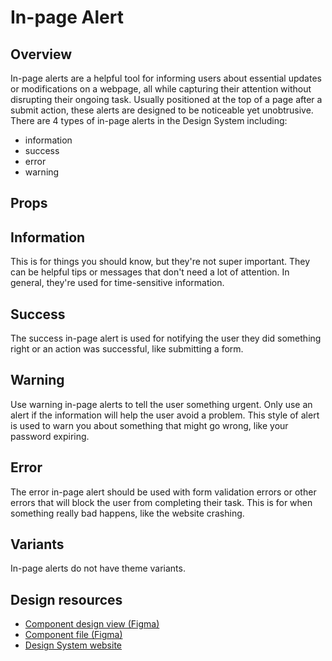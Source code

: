 
<Meta of={InPageAlertsStories} />

# In-page Alert

## Overview

In-page alerts are a helpful tool for informing users about essential updates or modifications on a webpage, all while capturing their attention without disrupting their ongoing task.
Usually positioned at the top of a page after a submit action, these alerts are designed to be noticeable yet unobtrusive.
There are 4 types of in-page alerts in the Design System including:

<ul>
    <li>information</li>
    <li>success</li>
    <li>error</li>
    <li>warning</li>
</ul>

<Primary />

## Props

<Controls />

## Information

This is for things you should know, but they're not super important. They can be helpful tips or messages that don't need a lot of attention. In general, they're used for time-sensitive information.

<Story of={InPageAlertsStories.InfoVariant} />

## Success

The success in-page alert is used for notifying the user they did something right or an action was successful, like submitting a form.

<Story of={InPageAlertsStories.SuccessVariant} />

## Warning

Use warning in-page alerts to tell the user something urgent. Only use an alert if the information will help the user avoid a problem. This style of alert is used to warn you about something that might go wrong, like your password
expiring.

<Story of={InPageAlertsStories.WarningVariant} />

## Error

The error in-page alert should be used with form validation errors or other errors that will block the user from completing their task. This is for when something really bad happens, like the website crashing.

<Story of={InPageAlertsStories.ErrorVariant} />

## Variants

In-page alerts do not have theme variants.

## Design resources

-   <a href={figmaLinks.inPageAlert.design} target="_blank" rel="noopener noreferrer">
        Component design view (Figma)
    </a>
-   <a href={figmaLinks.inPageAlert.file} target="_blank" rel="noopener noreferrer">
        Component file (Figma)
    </a>
-   <a href={figmaLinks.inPageAlert.ds} target="_blank" rel="noopener noreferrer">
        Design System website
    </a>
